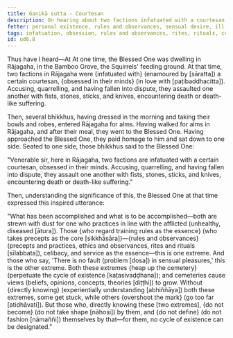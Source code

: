 ```yaml
---
title: Gaṇikā sutta - Courtesan
description: On hearing about two factions infatuated with a courtesan, the Buddha expresses an inspired utterance on the extremes - one of taking rules and observances as the essence and the other of seeing no fault in sensual pleasures.
fetter: personal existence, rules and observances, sensual desire, ill-will, conceit, ignorance
tags: infatuation, obsession, rules and observances, rites, rituals, celibacy, sensual pleasure, sensual desire, cycle of existence, cemetery, views, direct knowing, ud, ud6
id: ud6.8
---
```


Thus have I heard—At At one time, the Blessed One was dwelling in Rājagaha, in the Bamboo Grove, the Squirrels' feeding ground. At that time, two factions in Rājagaha were \{infatuated with} (enamoured by [sāratta]) a certain courtesan, \{obsessed in their minds} (in love with [paṭibaddhacitta]). Accusing, quarrelling, and having fallen into dispute, they assaulted one another with fists, stones, sticks, and knives, encountering death or death-like suffering.

Then, several bhikkhus, having dressed in the morning and taking their bowls and robes, entered Rājagaha for alms. Having walked for alms in Rājagaha, and after their meal, they went to the Blessed One. Having approached the Blessed One, they paid homage to him and sat down to one side. Seated to one side, those bhikkhus said to the Blessed One:

"Venerable sir, here in Rājagaha, two factions are infatuated with a certain courtesan, obsessed in their minds. Accusing, quarrelling, and having fallen into dispute, they assault one another with fists, stones, sticks, and knives, encountering death or death-like suffering."

Then, understanding the significance of this, the Blessed One at that time expressed this inspired utterance:

"What has been accomplished and what is to be accomplished—both are strewn with dust for one who practices in line with the afflicted (unhealthy, diseased [ātura]).
Those \{who regard training rules as the essence} (who takes precepts as the core [sikkhāsāra])—\{rules and observances} (precepts and practices, ethics and observances, rites and rituals [sīlabbata]), celibacy, and service as the essence—this is one extreme.
And those who say, 'There is no fault (problem [dosa]) in sensual pleasures,' this is the other extreme.
Both these extremes \{heap up the cemetery} (perpetuate the cycle of existence [kaṭasivaḍḍhana]); and cemeteries cause views (beliefs, opinions, concepts, theories [diṭṭhi]) to grow.
Without \{directly knowing} (experientially understanding [abhiññāya]) both these extremes, some get stuck, while others \{overshoot the mark} (go too far [atidhāvati]).
But those who, directly knowing these [two extremes], \{do not become} (do not take shape [nāhosi]) by them, and \{do not define} (do not fashion [nāmaññi]) themselves by that—for them, no cycle of existence can be designated."